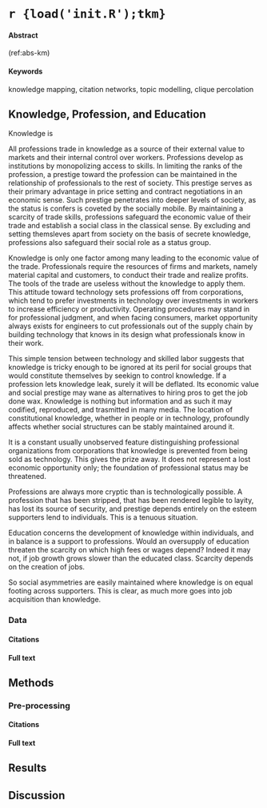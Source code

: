 # `r {load('init.R');tkm}` {#km}

#### Abstract {-}

(ref:abs-km)

#### Keywords {-}

knowledge mapping, citation networks, topic modelling, clique percolation

## Knowledge, Profession, and Education {#km-act1}

Knowledge is 

All professions trade in knowledge as a source of their external value to markets and their internal control over workers. Professions develop as institutions by monopolizing access to skills. In limiting the ranks of the profession, a prestige toward the profession can be maintained in the relationship of professionals to the rest of society. This prestige serves as their primary advantage in price setting and contract negotiations in an economic sense. Such prestige penetrates into deeper levels of society, as the status is confers is coveted by the socially mobile. By maintaining a scarcity of trade skills, professions safeguard the economic value of their trade and establish a social class in the classical sense. By excluding and setting themsleves apart from society on the basis of secrete knowledge, professions also safeguard their social role as a status group.

Knowledge is only one factor among many leading to the economic value of the trade. Professionals require the resources of firms and markets, namely material capital and customers, to conduct their trade and realize profits. The tools of the trade are useless without the knowledge to apply them. This attitude toward technology sets professions off from corporations, which tend to prefer investments in technology over investments in workers to increase efficiency or productivity. Operating procedures may stand in for professional judgment, and when facing consumers, market opportunity always exists for engineers to cut professionals out of the supply chain by building technology that knows in its design what professionals know in their work.

This simple tension between technology and skilled labor suggests that knowledge is tricky enough to be ignored at its peril for social groups that would constitute themselves by seekign to control knowledge. If a profession lets knowledge leak, surely it will be deflated. Its economic value and social prestige may wane as alternatives to hiring pros to get the job done wax. Knowledge is nothing but information and as such it may codified, reproduced, and trasmitted in many media. The location of constitutional knowledge, whether in people or in technology, profoundly affects whether social structures can be stably maintained around it.

It is a constant usually unobserved feature distinguishing professional organizations from corporations that knowledge is prevented from being sold as technology. This gives the prize away. It does not represent a lost economic opportunity only; the foundation of professional status may be threatened.

Professions are always more cryptic than is technologically possible. A profession that has been stripped, that has been rendered legible to layity, has lost its source of security, and prestige depends entirely on the esteem supporters lend to individuals. This is a tenuous situation.

Education concerns the development of knowledge within individuals, and in balance is a support to professions. Would an oversupply of education threaten the scarcity on which high fees or wages depend? Indeed it may not, if job growth grows slower than the educated class. Scarcity depends on the creation of jobs.

So social asymmetries are easily maintained where knowledge is on equal footing across supporters. This is clear, as much more goes into job acquisition than knowledge. 


### Data {#km-dq}

#### Citations {#km-dq-c}

#### Full text {#km-dq-ft}

## Methods {#km-act2}

### Pre-processing {#km-dd}

#### Citations {#km-dd-c}

#### Full text {#km-dd-ft}

## Results {#km-db}

## Discussion {#act3}

